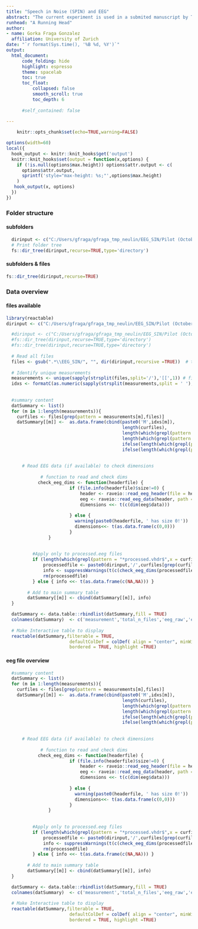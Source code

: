 ```yaml
---
title: "Speech in Noise (SPIN) and EEG" 
abstract: "The current experiment is used in a submited manuscript by Thomas Houweling (under review). It is set to examine associations between EEG activity and speech in noise recognition. Task requires hearing a digit name embbeded in different levels of noise and pressing the corresponding digit in a pad (digits are 1:6,8:9). <br><br> Data from N = 25 adults (after 7 subjects discarded;initial sample mean age 23.5, SD=3.9 years; 29 female)  <br><br>  Performance measures per trial are accuracy (correct/incorrect) and clarity rating (1-9 subjective scale). SNR of presentation are calibrated per individual in a pretest,  defining 3 SNR levels: SRT50 (50% correctness in calibration test), SRT-1.5db (noisier), SRT+1.5db (less noisy). <br><br> Prestimulus alpha power (8.5-12Hz) in noisy trials was higher for correct than for incorrect trials, and for those rated as clearer vs less clear. Linear mixed effect logistic regression model: accuracy ~ α power * SNR + (1|subject:digit) using source-reconstructed power found significant prediction in a left posterior temporal area in -300  to -50 ms. Interaction with stimuli difficulty: positive influence of alpha for recognizing clearer targets, but negative influence for the less clear targets." 
runhead: "A Running Head"
author:
- name: Gorka Fraga Gonzalez
  affiliation: University of Zurich
date: "`r format(Sys.time(), '%B %d, %Y')`"
output: 
  html_document:
      code_folding: hide
      highlight: espresso
      theme: spacelab
      toc: true
      toc_float:
          collapsed: false
          smooth_scroll: true
          toc_depth: 6
        
      #self_contained: false
      
---
```


```r

    knitr::opts_chunk$set(echo=TRUE,warning=FALSE)

```

```r
options(width=60)
local({
  hook_output <- knitr::knit_hooks$get('output')
  knitr::knit_hooks$set(output = function(x,options) {
    if (!is.null(options$max.height)) options$attr.output <- c(
      options$attr.output,
      sprintf('style="max-height: %s;"',options$max.height)
    )
   hook_output(x, options)    
  })
})

```

### Folder structure {.tabset}
#### subfolders
```r
  dirinput <- c("C:/Users/gfraga/gfraga_tmp_neulin/EEG_SIN/Pilot (October 2021)_GFG")
  # Print folder tree    
  fs::dir_tree(dirinput,recurse=TRUE,type='directory')

```
#### subfolders & files
```r
fs::dir_tree(dirinput,recurse=TRUE)
```

### {-}

### Data overview {.tabset}
#### files available

```r
library(reactable) 
dirinput <- c("C:/Users/gfraga/gfraga_tmp_neulin/EEG_SIN/Pilot (October 2021)_GFG")

  #dirinput <- c("C:/Users/gfraga/gfraga_tmp_neulin/EEG_SIN/Pilot (October 2021)_GFG")
  #fs::dir_tree(dirinput,recurse=TRUE,type='directory')
  #fs::dir_tree(dirinput,recurse=TRUE,type='directory')
  
  # Read all files
  files <- gsub(".*\\EEG_SIN/", "", dir(dirinput,recursive =TRUE))  # trimmed list of subdirectories and files from main data directory 
  
  # Identify unique measurements
  measurements <- unique(sapply(strsplit(files,split='/'),'[[',1)) # first directory should indicate measurement
  idxs <- formatC(as.numeric(sapply(strsplit(measurements,split = ' '),'[[',2)),  width = 2, format = "d", flag = "0")
  
  
  #summary content 
  datSummary <- list()
  for (m in 1:length(measurements)){
    curfiles <- files[grep(pattern = measurements[m],files)]  
    datSummary[[m]] <-  as.data.frame(cbind(paste0('M',idxs[m]),
                                            length(curfiles), 
                                            length(which(grepl(pattern = "*raw.*.eeg",x = curfiles))),
                                            length(which(grepl(pattern = "*processed.*.eeg*",x = curfiles))),
                                            ifelse(length(which(grepl(pattern = "*.wav$",x = curfiles)))>0,'yes','no'),
                                            ifelse(length(which(grepl(pattern = "Readme*",x = curfiles)))>0,'yes','no')))
                      
    
      # Read EEG data (if available) to check dimensions
           
             # function to read and check dims  
            check_eeg_dims <- function(headerfile) {
                        if (file.info(headerfile)$size!=0) {
                            header <- raveio::read_eeg_header(file = headerfile)
                            eeg <- raveio::read_eeg_data(header, path = gsub('.vhdr','.eeg',headerfile))
                            dimensions <<- t(c(dim(eeg$data)))
                            
                        } else { 
                          warning(paste0(headerfile, ' has size 0!'))
                          dimensions<<- t(as.data.frame(c(0,0)))
                        }  
                }
              
      
          #Apply only to processed.eeg files   
          if (length(which(grepl(pattern = "*processed.vhdr$",x = curfiles)))==1) {
              processedfile <- paste0(dirinput,'/',curfiles[grep(curfiles,pattern='*processed.vhdr')]) 
              info <- suppressWarnings(t(c(check_eeg_dims(processedfile))))  #run func to gather dimensions
              rm(processedfile)
          } else { info <<- t(as.data.frame(c(NA,NA))) }
           
        # Add to main summary table            
        datSummary[[m]] <- cbind(datSummary[[m]], info)
  }

  datSummary <- data.table::rbindlist(datSummary,fill = TRUE)
  colnames(datSummary)  <- c('measurement','total_n_files','eeg_raw','eeg_processed','wav_files?','readme_files?', 'proc.eeg_rows','proc.eeg_cols')
  
  # Make Interactive table to display
  reactable(datSummary,filterable = TRUE,   
                        defaultColDef = colDef( align = "center", minWidth = 70,headerStyle = list(background = "#f7f7f8")),  
                        bordered = TRUE, highlight =TRUE)
```

#### eeg file overview
```r

  #summary content 
  datSummary <- list()
  for (m in 1:length(measurements)){
    curfiles <- files[grep(pattern = measurements[m],files)]  
    datSummary[[m]] <-  as.data.frame(cbind(paste0('M',idxs[m]),
                                            length(curfiles), 
                                            length(which(grepl(pattern = "*raw.*.eeg",x = curfiles))),
                                            length(which(grepl(pattern = "*processed.*.eeg*",x = curfiles))),
                                            ifelse(length(which(grepl(pattern = "*.wav$",x = curfiles)))>0,'yes','no'),
                                            ifelse(length(which(grepl(pattern = "Readme*",x = curfiles)))>0,'yes','no')))
                      
    
      # Read EEG data (if available) to check dimensions
           
             # function to read and check dims  
            check_eeg_dims <- function(headerfile) {
                        if (file.info(headerfile)$size!=0) {
                            header <- raveio::read_eeg_header(file = headerfile)
                            eeg <- raveio::read_eeg_data(header, path = gsub('.vhdr','.eeg',headerfile))
                            dimensions <<- t(c(dim(eeg$data)))
                            
                        } else { 
                          warning(paste0(headerfile, ' has size 0!'))
                          dimensions<<- t(as.data.frame(c(0,0)))
                        }  
                }
              
      
          #Apply only to processed.eeg files   
          if (length(which(grepl(pattern = "*processed.vhdr$",x = curfiles)))==1) {
              processedfile <- paste0(dirinput,'/',curfiles[grep(curfiles,pattern='*processed.vhdr')]) 
              info <- suppressWarnings(t(c(check_eeg_dims(processedfile))))  #run func to gather dimensions
              rm(processedfile)
          } else { info <<- t(as.data.frame(c(NA,NA))) }
           
        # Add to main summary table            
        datSummary[[m]] <- cbind(datSummary[[m]], info)
  }

  datSummary <- data.table::rbindlist(datSummary,fill = TRUE)
  colnames(datSummary)  <- c('measurement','total_n_files','eeg_raw','eeg_processed','wav_files?','readme_files?', 'proc.eeg_rows','proc.eeg_cols')
  
  # Make Interactive table to display
  reactable(datSummary,filterable = TRUE,   
                        defaultColDef = colDef( align = "center", minWidth = 70,headerStyle = list(background = "#f7f7f8")),  
                        bordered = TRUE, highlight =TRUE)





```



